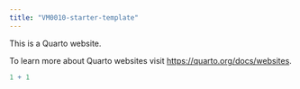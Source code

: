 ```yaml
---
title: "VM0010-starter-template"
---
```


This is a Quarto website.

To learn more about Quarto websites visit <https://quarto.org/docs/websites>.

```r
1 + 1
```

